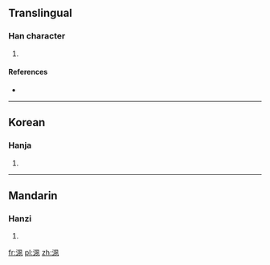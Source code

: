 ==Translingual==

===Han character===
{{Han char|rn=85|rad=水|as=06|sn=9|four=3711<sub>0</sub>|canj=水竹弓弓 (EHNN)}}

# {{defn|Han|sort=水06}}

====References====
* {{Han ref|kx=0621.230|dkj=17404|dj=1018.020|hdz=31613.030|uh=6D2C|ud=27948|bh=CFA9|bd=53161}}

----

==Korean==

===Hanja===
{{ko-hanja|hangeul=속|eumhun=|rv=sok|mr=sok|y=sok}}

# {{defn|lang=ko|sort=水06}}

----

==Mandarin==

===Hanzi===
{{cmn-hanzi|pin=[[dào]] ([[dao4]]), [[shuò]] ([[shuo4]]), [[táo]] ([[tao2]]), [[yáo]] ([[yao2]])|wg=tao<sup>4</sup>, shuo<sup>4</sup>, t'ao<sup>2</sup>, yao<sup>2</sup>}}

# {{defn|lang=cmn|sort=水06}}

[[fr:洬]]
[[pl:洬]]
[[zh:洬]]